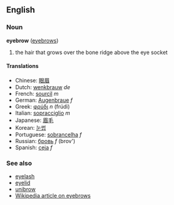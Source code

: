 ==English==
===Noun===
'''eyebrow''' ([[eyebrows]])
# the hair that grows over the bone ridge above the eye socket

====Translations====
*Chinese: [[眼眉]]
*Dutch: [[wenkbrauw]] ''de''
*French: [[sourcil]] ''m''
*German: [[Augenbraue]] ''f''
*Greek: [[φρύδι]] ''n'' (frúdi)
*Italian: [[sopracciglio]] ''m''
*Japanese: [[眉毛]]
*Korean: [[눈썹]]
*Portuguese: [[sobrancelha]] ''f''
*Russian: [[бровь]] ''f'' (brov')
*Spanish: [[ceja]] ''f''

===See also===
*[[eyelash]]
*[[eyelid]]
*[[unibrow]]
*[[w:Eyebrow|Wikipedia article on eyebrows]]